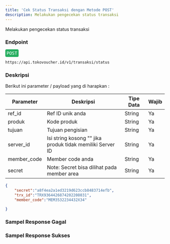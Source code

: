 ```yaml
---
title: 'Cek Status Transaksi dengan Metode POST'
description: Melakukan pengecekan status transaksi
---
```



Melakukan pengecekan status transaksi

### Endpoint
<div style="font-family:monospace;margin-bottom:12px;">
<span style="color:white;background:#27ae60;border-radius: 4px;padding: 4px;">POST</span>
</div>

```
https://api.tokovoucher.id/v1/transaksi/status
```
### Deskripsi
Berikut ini parameter / payload yang di harapkan :


| Parameter   | Deskripsi                                                                                                              | Tipe Data | Wajib |
|-------------|------------------------------------------------------------------------------------------------------------------------|-----------|-------|
| ref_id      | Ref ID unik anda                                                                                                       | String    | Ya    |
| produk      | Kode produk                                                                                                            | String    | Ya    |
| tujuan      | Tujuan pengisian                                                                                                       | String    | Ya    |
| server_id   | Isi string kosong "" jika produk tidak memiliki Server ID                                                              | String    | Ya    |
| member_code | Member code anda                                                                                                       | String    | Ya    |
| secret   | Note: Secret bisa dilihat pada member area | String    | Ya    |

```json title=Contoh
{
    "secret":"a8f4ea2a1ed3219d623ccb8483714efb",
    "trx_id":"TRX9364426874202208031",
    "member_code":"MEM3532234432X34"

}
```

### Sampel Response Gagal

### Sampel Response Sukses
